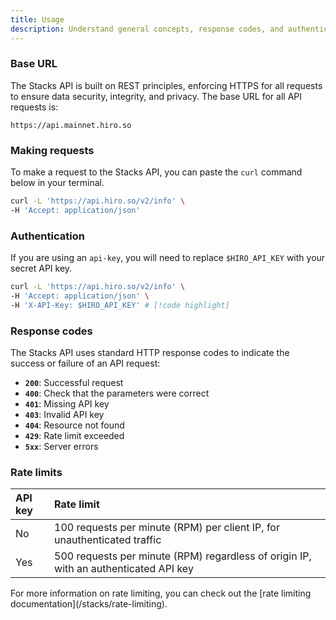 ```yaml
---
title: Usage
description: Understand general concepts, response codes, and authentication strategies.
---
```


### Base URL

The Stacks API is built on REST principles, enforcing HTTPS for all requests to ensure data security, integrity, and privacy. The base URL for all API requests is:

```plaintext
https://api.mainnet.hiro.so
```

### Making requests

To make a request to the Stacks API, you can paste the `curl` command below in your terminal.

```bash title="Terminal"
curl -L 'https://api.hiro.so/v2/info' \
-H 'Accept: application/json'
```

### Authentication

If you are using an `api-key`, you will need to replace `$HIRO_API_KEY` with your secret API key.

```bash title="Terminal"
curl -L 'https://api.hiro.so/v2/info' \
-H 'Accept: application/json' \
-H 'X-API-Key: $HIRO_API_KEY' # [!code highlight]
```

### Response codes

The Stacks API uses standard HTTP response codes to indicate the success or failure of an API request:

- **`200`**: Successful request
- **`400`**: Check that the parameters were correct
- **`401`**: Missing API key
- **`403`**: Invalid API key
- **`404`**: Resource not found
- **`429`**: Rate limit exceeded
- **`5xx`**: Server errors

### Rate limits

| API key | Rate limit                        |
|:--------|:----------------------------------|
| No      | 100 requests per minute (RPM) per client IP, for unauthenticated traffic |
| Yes     | 500 requests per minute (RPM) regardless of origin IP, with an authenticated API key |

<Callout title="Rate limits" type="info">
  For more information on rate limiting, you can check out the [rate limiting documentation](/stacks/rate-limiting).
</Callout>
